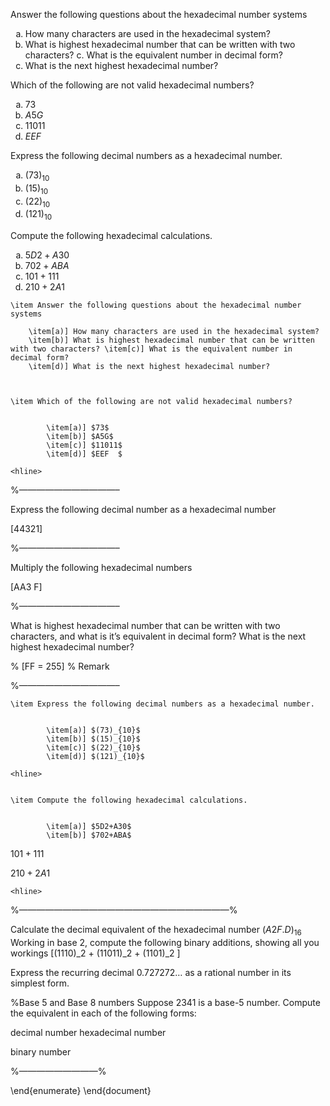 

\item Answer the following questions about the hexadecimal number systems

a.  How many characters are used in the hexadecimal system?
b.  What is highest hexadecimal number that can be written with two characters? c. What is the equivalent number in decimal form?
d. What is the next highest hexadecimal number?



\item Which of the following are not valid hexadecimal numbers?


a.  $73$
b.  $A5G$
c. $11011$
d. $EEF$

<hline> 

\item Express the following decimal numbers as a hexadecimal number.


a.  $(73)_{10}$
b.  $(15)_{10}$
c. $(22)_{10}$
d. $(121)_{10}$

<hline> 



\item Compute the following hexadecimal calculations.


a.  $5D2+A30$
b.  $702+ABA$
c. $101+111$
d. $210+2A1$

<hline> 




	\item Answer the following questions about the hexadecimal number systems
	
		\item[a)] How many characters are used in the hexadecimal system?
		\item[b)] What is highest hexadecimal number that can be written with two characters? \item[c)] What is the equivalent number in decimal form?
		\item[d)] What is the next highest hexadecimal number?
	
	
	
	\item Which of the following are not valid hexadecimal numbers?
	
		
			\item[a)] $73$
			\item[b)] $A5G$
			\item[c)] $11011$
			\item[d)] $EEF	$
		
	<hline> 
%-----------------------------------

\item Express the following decimal number as a hexadecimal number

\[44321\]


%-----------------------------------

\item Multiply the following hexadecimal numbers

\[AA3 \times F\]



%-----------------------------------

\item What is highest hexadecimal number that can be written with two characters, and what is it's equivalent in decimal form?
What is the next highest hexadecimal number?

% \[FF = 255\] % Remark 

%-----------------------------------




	
	\item Express the following decimal numbers as a hexadecimal number.
	
		
			\item[a)] $(73)_{10}$
			\item[b)] $(15)_{10}$
			\item[c)] $(22)_{10}$
			\item[d)] $(121)_{10}$
		
	<hline> 
	
	
	\item Compute the following hexadecimal calculations.
	
		
			\item[a)] $5D2+A30$
			\item[b)] $702+ABA$
\item[c)] $101+111$
			\item[d)] $210+2A1$
		
	<hline> 
	
\item 
%------------------------------------------------------------------------%

\item[(i)] Calculate the decimal equivalent of the hexadecimal number $(A2F.D)_{16}$
\item[(ii)] Working in base 2, compute the following binary additions, showing all you workings
\[(1110)_2 + (11011)_2 + (1101)_2 \]
\item[(iv)] Express the recurring decimal $0.727272\ldots$ as a rational number in its simplest form.



\item %Base 5 and Base 8 numbers
Suppose 2341 is a base-5 number.
Compute the equivalent in each of the following forms:

\item[(i)] decimal number
\item[(ii)] hexadecimal number
\item[(iii)] binary number

%---------------------------%



\end{enumerate}
\end{document}

